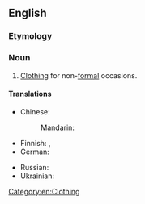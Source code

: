 ==English==

===Etymology===
{{suffix|en|casual|wear}}

===Noun===
{{en-noun|-}}

# [[clothing|Clothing]] for non-[[formal]] occasions.

====Translations====
{{trans-top|clothing for non-formal occasions}}
* Chinese:
*: Mandarin: {{t+|cmn|便服|tr=biànfú|sc=Hani}}
* Finnish: {{t|fi|vapaa-ajan vaatteet}}, {{t|fi|vapaa-ajan asu}}
* German: {{t|de|Freizeitbekleidung|f}}
{{trans-mid}}
* Russian: {{t|ru|повседне́вная оде́жда|f}}
* Ukrainian: {{t|uk|повсякде́нний о́дяг|m}}
{{trans-bottom}}

[[Category:en:Clothing]]